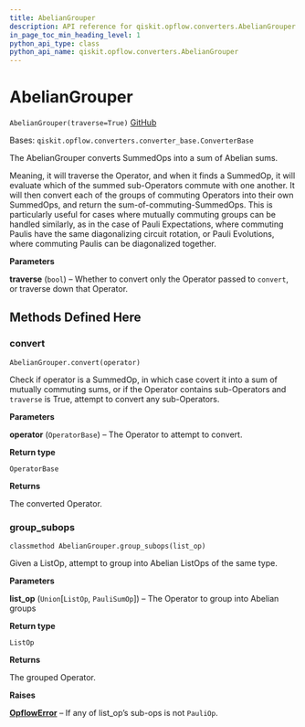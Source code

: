 ```yaml
---
title: AbelianGrouper
description: API reference for qiskit.opflow.converters.AbelianGrouper
in_page_toc_min_heading_level: 1
python_api_type: class
python_api_name: qiskit.opflow.converters.AbelianGrouper
---
```


# AbelianGrouper

<span id="qiskit.opflow.converters.AbelianGrouper" />

`AbelianGrouper(traverse=True)` [GitHub](https://github.com/qiskit/qiskit/tree/stable/0.20/qiskit/opflow/converters/abelian_grouper.py "view source code")

Bases: `qiskit.opflow.converters.converter_base.ConverterBase`

The AbelianGrouper converts SummedOps into a sum of Abelian sums.

Meaning, it will traverse the Operator, and when it finds a SummedOp, it will evaluate which of the summed sub-Operators commute with one another. It will then convert each of the groups of commuting Operators into their own SummedOps, and return the sum-of-commuting-SummedOps. This is particularly useful for cases where mutually commuting groups can be handled similarly, as in the case of Pauli Expectations, where commuting Paulis have the same diagonalizing circuit rotation, or Pauli Evolutions, where commuting Paulis can be diagonalized together.

**Parameters**

**traverse** (`bool`) – Whether to convert only the Operator passed to `convert`, or traverse down that Operator.

## Methods Defined Here

### convert

<span id="qiskit.opflow.converters.AbelianGrouper.convert" />

`AbelianGrouper.convert(operator)`

Check if operator is a SummedOp, in which case covert it into a sum of mutually commuting sums, or if the Operator contains sub-Operators and `traverse` is True, attempt to convert any sub-Operators.

**Parameters**

**operator** (`OperatorBase`) – The Operator to attempt to convert.

**Return type**

`OperatorBase`

**Returns**

The converted Operator.

### group\_subops

<span id="qiskit.opflow.converters.AbelianGrouper.group_subops" />

`classmethod AbelianGrouper.group_subops(list_op)`

Given a ListOp, attempt to group into Abelian ListOps of the same type.

**Parameters**

**list\_op** (`Union`\[`ListOp`, `PauliSumOp`]) – The Operator to group into Abelian groups

**Return type**

`ListOp`

**Returns**

The grouped Operator.

**Raises**

[**OpflowError**](qiskit.opflow.OpflowError "qiskit.opflow.OpflowError") – If any of list\_op’s sub-ops is not `PauliOp`.

